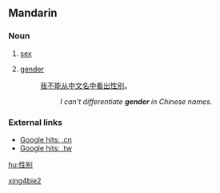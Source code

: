 ==Mandarin==
{{zh-forms|[[性]][[别]]|[[性別]]}}

===Noun===
{{cmn-noun|s|pin=xìngbié|pint=xing4bie2|tra=性別|sim=性别|rs=心05}}

# {{biology|lang=zh-cn|skey=xing4bie2}} [[sex]]
# [[gender]]
#: [[我]][[不]][[能]][[从]][[中文]][[名]][[中]][[看]][[出]][[性别]]。
#:: ''I can't differentiate '''gender''' in Chinese names.''

===External links===
*[http://www.google.cn/search?as_q=&num=10&hl=zh-CN&btnG=Google+%E6%90%9C%E7%B4%A2&as_epq=%E6%80%A7%E5%88%AB&as_oq=&as_eq=&lr=&as_ft=i&as_filetype=&as_qdr=all&as_occt=any&as_dt=i&as_sitesearch=.cn&as_rights= Google hits: .cn]
*[http://www.google.com.tw/search?as_q=&complete=1&hl=zh-TW&num=10&btnG=Google+%E6%90%9C%E5%B0%8B&as_epq=%E6%80%A7%E5%88%A5&as_oq=&as_eq=&lr=&as_ft=i&as_filetype=&as_qdr=all&as_occt=any&as_dt=i&as_sitesearch=.tw&as_rights=&safe=images Google hits: .tw]

[[Category:zh-cn:Intermediate Mandarin|xing4bie2]]

[[hu:性别]]